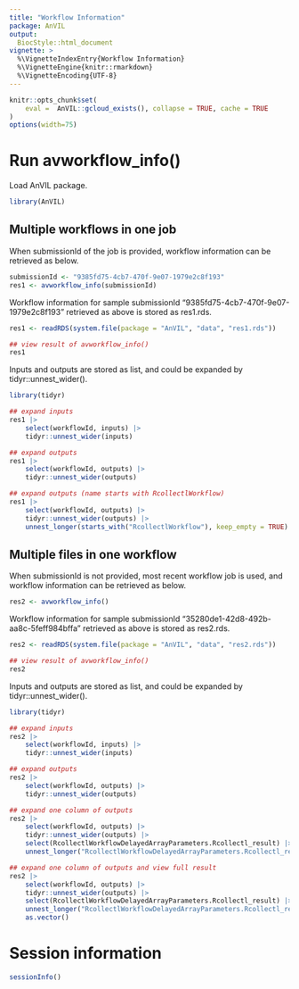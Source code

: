 ```yaml
---
title: "Workflow Information"
package: AnVIL
output:
  BiocStyle::html_document
vignette: >
  %\VignetteIndexEntry{Workflow Information}
  %\VignetteEngine{knitr::rmarkdown}
  %\VignetteEncoding{UTF-8} 
---
```


```r
knitr::opts_chunk$set(
    eval =  AnVIL::gcloud_exists(), collapse = TRUE, cache = TRUE
)
options(width=75)
```

# Run avworkflow_info()

Load AnVIL package.

```r
library(AnVIL)
```

## Multiple workflows in one job 

When submissionId of the job is provided, workflow information can be 
retrieved as below. 

```r
submissionId <- "9385fd75-4cb7-470f-9e07-1979e2c8f193"
res1 <- avworkflow_info(submissionId)
```

Workflow information for sample submissionId 
"9385fd75-4cb7-470f-9e07-1979e2c8f193" retrieved as above is stored 
as res1.rds. 

```r
res1 <- readRDS(system.file(package = "AnVIL", "data", "res1.rds"))

## view result of avworkflow_info()
res1
```

Inputs and outputs are stored as list, and could be expanded by 
tidyr::unnest_wider().

```r
library(tidyr)

## expand inputs
res1 |> 
    select(workflowId, inputs) |>
    tidyr::unnest_wider(inputs)

## expand outputs
res1 |> 
    select(workflowId, outputs) |>
    tidyr::unnest_wider(outputs)

## expand outputs (name starts with RcollectlWorkflow)
res1 |> 
    select(workflowId, outputs) |> 
    tidyr::unnest_wider(outputs) |>
    unnest_longer(starts_with("RcollectlWorkflow"), keep_empty = TRUE)
```

## Multiple files in one workflow

When submissionId is not provided, most recent workflow job is used, and 
workflow information can be retrieved as below. 

```r
res2 <- avworkflow_info()
```

Workflow information for sample submissionId 
"35280de1-42d8-492b-aa8c-5feff984bffa" retrieved as above is stored 
as res2.rds. 

```r
res2 <- readRDS(system.file(package = "AnVIL", "data", "res2.rds"))

## view result of avworkflow_info()
res2
```

Inputs and outputs are stored as list, and could be expanded by 
tidyr::unnest_wider().

```r
library(tidyr)

## expand inputs
res2 |> 
    select(workflowId, inputs) |>
    tidyr::unnest_wider(inputs)

## expand outputs
res2 |> 
    select(workflowId, outputs) |>
    tidyr::unnest_wider(outputs)

## expand one column of outputs 
res2 |> 
    select(workflowId, outputs) |>
    tidyr::unnest_wider(outputs) |>
    select(RcollectlWorkflowDelayedArrayParameters.Rcollectl_result) |>
    unnest_longer("RcollectlWorkflowDelayedArrayParameters.Rcollectl_result")

## expand one column of outputs and view full result
res2 |> 
    select(workflowId, outputs) |>
    tidyr::unnest_wider(outputs) |>
    select(RcollectlWorkflowDelayedArrayParameters.Rcollectl_result) |>
    unnest_longer("RcollectlWorkflowDelayedArrayParameters.Rcollectl_result") |>
    as.vector()
```

# Session information

```r
sessionInfo()
```
